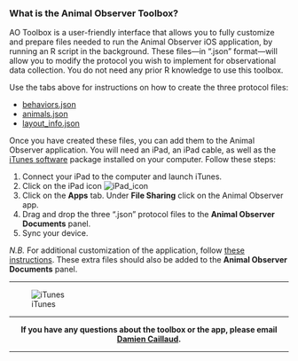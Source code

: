 ### What is the Animal Observer Toolbox?

AO Toolbox is a user-friendly interface that allows you to fully customize and prepare files needed to run the Animal Observer iOS application, by running an R script in the background. These files---in ".json" format---will allow you to modify the protocol you wish to implement for observational data collection. You do not need any prior R knowledge to use this toolbox. 

Use the tabs above for instructions on how to create the three protocol files:

* <a id="link_to_structure" href="#" class="action-button">behaviors.json</a>
* <a id="link_to_studyanimals" href="#" class="action-button">animals.json</a>
* <a id="link_to_globalvar" href="#" class="action-button">layout_info.json</a> 

Once you have created these files, you can add them to the Animal Observer application. You will need an iPad, an iPad cable, as well as the [iTunes software](http://www.apple.com/itunes/download/) package installed on your computer. Follow these steps:

1. Connect your iPad to the computer and launch iTunes. 
2. Click on the iPad icon ![iPad_icon](images/iPad_icon.png)
3. Click on the **Apps** tab. Under **File Sharing** click on the Animal Observer app.
4. Drag and drop the three ".json" protocol files to the **Animal Observer Documents** panel. 
5. Sync your device. 

*N.B.* For additional customization of the application, follow <a id="link_to_customization" href="#" class="action-button">these instructions</a>. These extra files should also be added to the **Animal Observer Documents** panel. 

***

![iTunes](images/iTunes.png)

***
<p align="center">
<strong>
If you have any questions about the toolbox or the app, please email <a href="mailto:dcaillaud@gorillafund.org" target="_top">Damien Caillaud</a>.
</strong>
</p>

***

